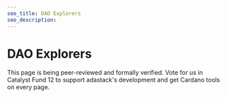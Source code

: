 ```yaml
---
seo_title: DAO Explorers
seo_description:
---
```


# DAO Explorers

This page is being peer-reviewed and formally verified. Vote for us in Catalyst Fund 12 to support adastack's development and get Cardano tools on every page.
